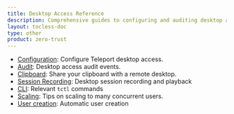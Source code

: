 ```yaml
---
title: Desktop Access Reference
description: Comprehensive guides to configuring and auditing desktop access.
layout: tocless-doc
type: other
product: zero-trust
---
```


- [Configuration](configuration.mdx): Configure Teleport desktop access.
- [Audit](audit.mdx): Desktop access audit events.
- [Clipboard](clipboard.mdx): Share your clipboard with a remote desktop.
- [Session Recording](sessions.mdx): Desktop session recording and playback
- [CLI](cli.mdx): Relevant `tctl` commands
- [Scaling](../../../admin-guides/management/operations/scaling.mdx): Tips on scaling to many concurrent users.
- [User creation](user-creation.mdx): Automatic user creation
